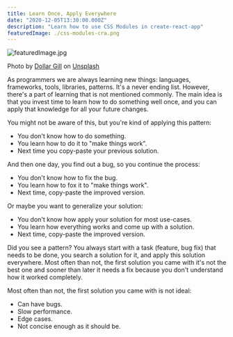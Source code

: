```yaml
---
title: Learn Once, Apply Everywhere
date: "2020-12-05T13:30:00.000Z"
description: "Learn how to use CSS Modules in create-react-app"
featuredImage: ./css-modules-cra.png
---
```


![featuredImage.jpg](featuredImage.jpg)
<div className='text-center'>Photo by <a href="https://unsplash.com/@dollargill?utm_source=unsplash&amp;utm_medium=referral&amp;utm_content=creditCopyText">Dollar Gill</a> on <a href="https://unsplash.com/s/photos/book?utm_source=unsplash&amp;utm_medium=referral&amp;utm_content=creditCopyText">Unsplash</a></div>

As programmers we are always learning new things: languages, frameworks, tools,
libraries, patterns. It's a never ending list. However, there's a part of
learning that is not mentioned commonly. The main idea is that you invest time
to learn how to do something well once, and you can apply that knowledge for all
your future changes.

You might not be aware of this, but you're kind of applying this pattern:

- You don't know how to do something.
- You learn how to do it to "make things work".
- Next time you copy-paste your previous solution.

And then one day, you find out a bug, so you continue the process:

- You don't know how to fix the bug.
- You learn how to fox it to "make things work".
- Next time, copy-paste the improved version.

Or maybe you want to generalize your solution:

- You don't know how apply your solution for most use-cases.
- You learn how everything works and come up with a solution.
- Next time, copy-paste the improved version.

Did you see a pattern? You always start with a task (feature, bug fix) that needs to be done, you search a solution for it, and apply this solution everywhere. Most often than not, the first solution you came with it's not the best one and sooner than later it needs a fix because you don't understand how it worked completely.

Most often than not, the first solution you came with is not ideal:

- Can have bugs.
- Slow performance.
- Edge cases.
- Not concise enough as it should be.
